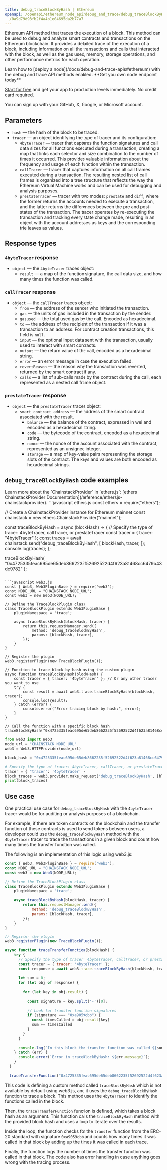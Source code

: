 ---
title: debug_traceBlockByHash | Ethereum
openapi: /openapi/ethereum_node_api/debug_and_trace/debug_traceBlockByHash.json POST
  /0a9d79d93fb2f4a4b1e04695da2b77a7
---

Ethereum API method that traces the execution of a block. This method can be used to debug and analyze smart contracts and transactions on the Ethereum blockchain. It provides a detailed trace of the execution of a block, including information on all the transactions and calls that interacted with the block, as well as the gas used, memory, storage operations, and other performance metrics for each operation.

<Note>
Learn how to [deploy a node](/docs/debug-and-trace-apis#ethereum) with the debug and trace API methods enabled.
</Note>

<Check>
**Get you own node endpoint today**

[Start for free](https://console.chainstack.com/) and get your app to production levels immediately. No credit card required.

You can sign up with your GitHub, X, Google, or Microsoft account.
</Check>


## Parameters

* `hash` — the hash of the block to be traced.
* `tracer` — an object identifying the type of tracer and its configuration:
  + `4byteTracer` — tracer that captures the function signatures and call data sizes for all functions executed during a transaction, creating a map that links each selector and size combination to the number of times it occurred. This provides valuable information about the frequency and usage of each function within the transaction.
  + `callTracer` — tracer that captures information on all call frames executed during a transaction. The resulting nested list of call frames is organized into a tree structure that reflects the way the Ethereum Virtual Machine works and can be used for debugging and analysis purposes.
  + `prestateTracer` — tracer with two modes: `prestate` and `diff`, where the former returns the accounts needed to execute a transaction, and the latter returns the differences between the pre and post-states of the transaction. The tracer operates by re-executing the transaction and tracking every state change made, resulting in an object with the account addresses as keys and the corresponding trie leaves as values.

## Response types

### `4byteTracer` response

* `object` — the `4byteTracer` traces object:
  + `result` — a map of the function signature, the call data size, and how many times the function was called.

### `callTracer` response

* `object` — the `callTracer` traces object:
  + `from` — the address of the sender who initiated the transaction.
  + `gas` — the units of gas included in the transaction by the sender.
  + `gasused` — the total used gas by the call. Encoded as hexadecimal.
  + `to` — the address of the recipient of the transaction if it was a transaction to an address. For contract creation transactions, this field is `null`.
  + `input` — the optional input data sent with the transaction, usually used to interact with smart contracts.
  + `output` — the return value of the call, encoded as a hexadecimal string.
  + `error` — an error message in case the execution failed.
  + `revertReason` — the reason why the transaction was reverted, returned by the smart contract if any.
  + `calls` — a list of sub-calls made by the contract during the call, each represented as a nested call frame object.

### `prestateTracer` response

* `object` — the `prestateTracer` traces object:
  + `smart contract address` — the address of the smart contract associated with the result.
    - `balance` — the balance of the contract, expressed in wei and encoded as a hexadecimal string.
    - `code` — the bytecode of the contract, encoded as a hexadecimal string.
    - `nonce` — the nonce of the account associated with the contract, represented as an unsigned integer.
    - `storage` — a map of key-value pairs representing the storage slots of the contract. The keys and values are both encoded as hexadecimal strings.

## `debug_traceBlockByHash` code examples

<Note>
Learn more about the `ChainstackProvider` in `ethers.js`: [ethers ChainstackProvider Documentation](/reference/ethersjs-chainstackprovider).
</Note>

<CodeGroup>
```javascript ethers.js
const ethers = require("ethers");

// Create a ChainstackProvider instance for Ethereum mainnet
const chainstack = new ethers.ChainstackProvider("mainnet");

const traceBlockByHash = async (blockHash) => {
  // Specify the type of tracer: 4byteTracer, callTracer, or prestateTracer
  const tracer = { tracer: "4byteTracer" };
  const traces = await chainstack.send("debug_traceBlockByHash", [
    blockHash,
    tracer,
  ]);
  console.log(traces);
};

traceBlockByHash(
  "0x4725335feac695de65deb8662235f52692522d4f623a81468cc6479b43dc9782"
);
```

```javascript web3.js
const { Web3, Web3PluginBase } = require('web3');
const NODE_URL = "CHAINSTACK_NODE_URL";
const web3 = new Web3(NODE_URL);

// Define the TraceBlockPlugin class
class TraceBlockPlugin extends Web3PluginBase {
    pluginNamespace = 'trace';

    async traceBlockByHash(blockHash, tracer) {
        return this.requestManager.send({
            method: 'debug_traceBlockByHash',
            params: [blockHash, tracer],
        });
    }
}

// Register the plugin
web3.registerPlugin(new TraceBlockPlugin());

// Function to trace block by hash using the custom plugin
async function traceBlockByHash(blockHash) {
    const tracer = { tracer: '4byteTracer' }; // Or any other tracer you want to use
    try {
        const result = await web3.trace.traceBlockByHash(blockHash, tracer);
        console.log(result);
    } catch (error) {
        console.error("Error tracing block by hash:", error);
    }
}

// Call the function with a specific block hash
traceBlockByHash("0x4725335feac695de65deb8662235f52692522d4f623a81468cc6479b43dc9782");
```

```python web3.py
from web3 import Web3  
node_url = "CHAINSTACK_NODE_URL" 
web3 = Web3.HTTPProvider(node_url)

block_hash = "0x4725335feac695de65deb8662235f52692522d4f623a81468cc6479b43dc9782"

# Specify the type of tracer: 4byteTracer, callTracer, or prestateTracer
tracer = { "tracer": '4byteTracer' }
block_traces = web3.provider.make_request('debug_traceBlockByHash', [block_hash, tracer])
print(block_traces)
```
</CodeGroup>


## Use case

One practical use case for `debug_traceBlockByHash` with the `4byteTracer` tracer would be for auditing or analysis purposes of a blockchain.

For example, if there are token contracts on the blockchain and the transfer function of these contracts is used to send tokens between users, a developer could use the `debug_traceBlockByHash` method with the `4byteTracer` tracer to trace the transactions in a given block and count how many times the transfer function was called.

The following is an implementation of this logic using web3.js:

```javascript index.js
const { Web3, Web3PluginBase } = require('web3');
const NODE_URL = "CHAINSTACK_NODE_URL";
const web3 = new Web3(NODE_URL);

// Define the TraceBlockPlugin class
class TraceBlockPlugin extends Web3PluginBase {
    pluginNamespace = 'trace';

    async traceBlockByHash(blockHash, tracer) {
        return this.requestManager.send({
            method: 'debug_traceBlockByHash',
            params: [blockHash, tracer],
        });
    }
}

// Register the plugin
web3.registerPlugin(new TraceBlockPlugin());

async function traceTransferFunction(blockHash) {
    try {
      // Specify the type of tracer: 4byteTracer, callTracer, or prestateTracer
      const tracer = { tracer: '4byteTracer' };
      const response = await web3.trace.traceBlockByHash(blockHash, tracer);
      
      let sum = 0;
      for (let obj of response) {
  
        for (let key in obj.result) {
  
          const signature = key.split('-')[0];
  
          // Look for transfer function signatures
          if (signature === "0xa9059cbb") {
            const timesCalled = obj.result[key]
            sum += timesCalled 
          }
        }
      }
      
      console.log(`In this block the transfer function was called ${sum} times!`)
    } catch (err) {
      console.error(`Error in traceBlockByHash: ${err.message}`);
    }
  }
  
  traceTransferFunction("0x4725335feac695de65deb8662235f52692522d4f623a81468cc6479b43dc9782");
```


This code is defining a custom method called `traceBlockByHash` which is not available by default using web3.js, and it uses the `debug_traceBlockByHash` function to trace a block. This method uses the `4byteTracer` to identify the functions called in the block.

Then, the `traceTransferFunction` function is defined, which takes a block hash as an argument. This function calls the `traceBlockByHash` method with the provided block hash and uses a loop to iterate over the results.

Inside the loop, the function checks for the `transfer` function from the ERC-20 standard with signature `0xa9059cbb` and counts how many times it was called in that block by adding up the times it was called in each trace.

Finally, the function logs the number of times the transfer function was called in that block. The code also has error handling in case anything goes wrong with the tracing process.
